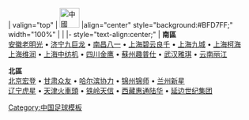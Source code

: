 <noinclude>{{fb start}}</noinclude>
{{fb inner start}}
| valign="top" | [[File:Flag of the People's Republic of China.svg|40px|中國]] 
|align="center" style="background:#BFD7FF;" width="100%" | {{Tnavbar-header|'''[[2004年中國足球乙級聯賽|2004年]][[中國足球乙級聯賽]]'''|2004中乙}}
|<!--不是使用在条目中的非自由版权图像，根据[[Wikipedia:合理使用]]，不能在非条目名字空间展示：
ive Mesh.png
-->
{{fb inner end}}
{{fb inner start}} 
|- style="text-align:center;"
|
'''南區'''<br>
[[安徽旋风足球俱樂部|安徽老明光]]&nbsp;•
[[沈阳东进足球俱樂部|济宁九巨龙]]&nbsp;•
[[南昌八一足球俱乐部|南昌八一]]&nbsp;•
[[上海碧云良千足球俱樂部|上海碧云良千]]&nbsp;•
[[上海浦东中邦足球俱樂部|上海九城]]&nbsp;•
[[上海柯海足球俱樂部|上海柯海]]
<br>
[[镇江中安足球俱樂部|上海维润]]&nbsp;•
[[上海中纺机足球俱樂部|上海中纺机]]&nbsp;•
[[四川金鹰足球俱樂部|四川金鹰]]&nbsp;•
[[蘇州趣普仕足球俱樂部|蘇州趣普仕]]&nbsp;•
[[武汉雅琪足球俱樂部|武汉雅琪]]&nbsp;•
[[云南丽江东巴足球俱乐部|云南丽江]]


'''北區'''<br>
[[北京宏登足球俱樂部|北京宏登]]&nbsp;•
[[甘肃众友足球俱乐部|甘肃众友]]&nbsp;•
[[天津名特足球俱樂部|哈尔滨协力]]&nbsp;•
[[锦州庄毅足球俱乐部|锦州锦师]]&nbsp;•
[[兰州新星足球俱乐部|兰州新星]]
<br>
[[辽宁斯托克港虎星足球俱樂部|辽宁虎星]]&nbsp;•
[[火車頭足球俱樂部|天津火車頭]]&nbsp;•
[[辽宁青少年足球俱樂部|铁岭天信]]&nbsp;•
[[呼和浩特足球俱樂部|西藏惠通陆华]]&nbsp;•
[[延边足球俱樂部|延边世纪集团]]
{{fb inner end}}<noinclude>
{{fb end}}
{{using fb}}
</noinclude>
<noinclude>[[Category:中国足球模板]]</noinclude>
